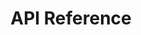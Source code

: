 ---
title: "API Reference"
linkTitle: "API Reference"
weight: 100
manualLink: "/ref/training"
description: >
  Complete API documentation for W&B Training.
---